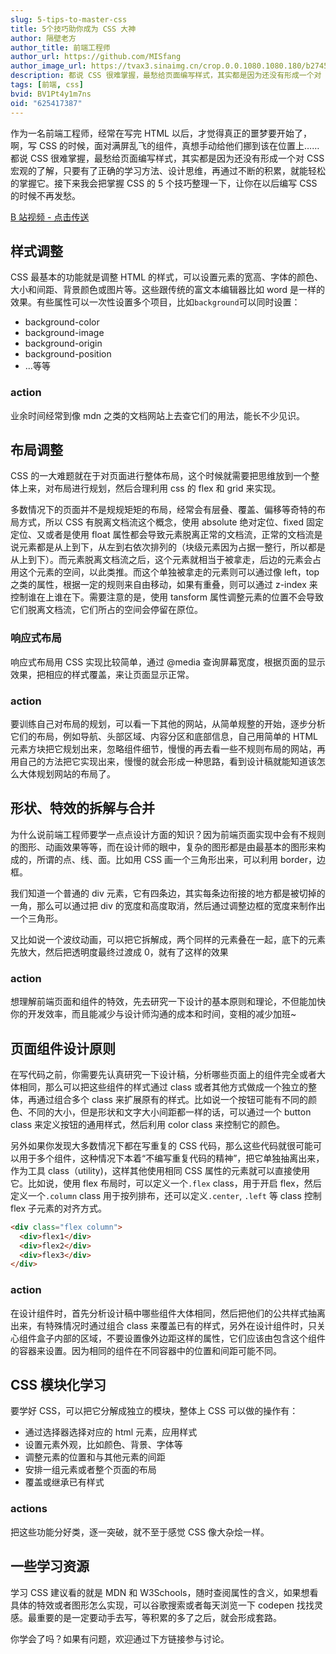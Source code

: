 ---
slug: 5-tips-to-master-css
title: 5个技巧助你成为 CSS 大神
author: 隔壁老方
author_title: 前端工程师
author_url: https://github.com/MISfang
author_image_url: https://tvax3.sinaimg.cn/crop.0.0.1080.1080.180/b2745d44ly8g8s4muqeggj20u00u0n0k.jpg?KID=imgbed,tva&Expires=1582389585&ssig=EvXmyu%2FXsX
description: 都说 CSS 很难掌握，最愁给页面编写样式，其实都是因为还没有形成一个对 CSS 宏观的了解，只要有了正确的学习方法、设计思维，再通过不断的积累，就能轻松的掌握它。接下来我会把掌握 CSS 的 5 个技巧整理一下，让你在以后编写 CSS 的时候不再发愁。
tags: [前端, css]
bvid: BV1Pt4y1m7ns
oid: "625417387"
---

作为一名前端工程师，经常在写完 HTML 以后，才觉得真正的噩梦要开始了，啊，写 CSS 的时候，面对满屏乱飞的组件，真想手动给他们挪到该在位置上…… 都说 CSS 很难掌握，最愁给页面编写样式，其实都是因为还没有形成一个对 CSS 宏观的了解，只要有了正确的学习方法、设计思维，再通过不断的积累，就能轻松的掌握它。接下来我会把掌握 CSS 的 5 个技巧整理一下，让你在以后编写 CSS 的时候不再发愁。

<!-- truncate -->

[B 站视频 - 点击传送](https://www.bilibili.com/video/BV1Pt4y1m7ns/)

## 样式调整

CSS 最基本的功能就是调整 HTML 的样式，可以设置元素的宽高、字体的颜色、大小和间距、背景颜色或图片等。这些跟传统的富文本编辑器比如 word 是一样的效果。有些属性可以一次性设置多个项目，比如`background`可以同时设置：

- background-color
- background-image
- background-origin
- background-position
- ...等等

### action

业余时间经常到像 mdn 之类的文档网站上去查它们的用法，能长不少见识。

## 布局调整

CSS 的一大难题就在于对页面进行整体布局，这个时候就需要把思维放到一个整体上来，对布局进行规划，然后合理利用 css 的 flex 和 grid 来实现。

多数情况下的页面并不是规规矩矩的布局，经常会有层叠、覆盖、偏移等奇特的布局方式，所以 CSS 有脱离文档流这个概念，使用 absolute 绝对定位、fixed 固定定位、又或者是使用 float 属性都会导致元素脱离正常的文档流，正常的文档流是说元素都是从上到下，从左到右依次排列的（块级元素因为占据一整行，所以都是从上到下）。而元素脱离文档流之后，这个元素就相当于被拿走，后边的元素会占用这个元素的空间，以此类推。而这个单独被拿走的元素则可以通过像 left，top 之类的属性，根据一定的规则来自由移动，如果有重叠，则可以通过 z-index 来控制谁在上谁在下。需要注意的是，使用 tansform 属性调整元素的位置不会导致它们脱离文档流，它们所占的空间会停留在原位。

### 响应式布局

响应式布局用 CSS 实现比较简单，通过 @media 查询屏幕宽度，根据页面的显示效果，把相应的样式覆盖，来让页面显示正常。

### action

要训练自己对布局的规划，可以看一下其他的网站，从简单规整的开始，逐步分析它们的布局，例如导航、头部区域、内容分区和底部信息，自己用简单的 HTML 元素方块把它规划出来，忽略组件细节，慢慢的再去看一些不规则布局的网站，再用自己的方法把它实现出来，慢慢的就会形成一种思路，看到设计稿就能知道该怎么大体规划网站的布局了。

## 形状、特效的拆解与合并

为什么说前端工程师要学一点点设计方面的知识？因为前端页面实现中会有不规则的图形、动画效果等等，而在设计师的眼中，复杂的图形都是由最基本的图形来构成的，所谓的点、线、面。比如用 CSS 画一个三角形出来，可以利用 border，边框。

我们知道一个普通的 div 元素，它有四条边，其实每条边衔接的地方都是被切掉的一角，那么可以通过把 div 的宽度和高度取消，然后通过调整边框的宽度来制作出一个三角形。

又比如说一个波纹动画，可以把它拆解成，两个同样的元素叠在一起，底下的元素先放大，然后把透明度最终过渡成 0，就有了这样的效果

### action

想理解前端页面和组件的特效，先去研究一下设计的基本原则和理论，不但能加快你的开发效率，而且能减少与设计师沟通的成本和时间，变相的减少加班~

## 页面组件设计原则

在写代码之前，你需要先认真研究一下设计稿，分析哪些页面上的组件完全或者大体相同，那么可以把这些组件的样式通过 class 或者其他方式做成一个独立的整体，再通过组合多个 class 来扩展原有的样式。比如说一个按钮可能有不同的颜色、不同的大小，但是形状和文字大小间距都一样的话，可以通过一个 button class 来定义按钮的通用样式，然后利用 color class 来控制它的颜色。

另外如果你发现大多数情况下都在写重复的 CSS 代码，那么这些代码就很可能可以用于多个组件，这种情况下本着“不编写重复代码的精神”，把它单独抽离出来，作为工具 class（utility)，这样其他使用相同 CSS 属性的元素就可以直接使用它。比如说，使用 flex 布局时，可以定义一个`.flex` class，用于开启 flex，然后定义一个`.column` class 用于按列排布，还可以定义`.center`, `.left` 等 class 控制 flex 子元素的对齐方式。

```html
<div class="flex column">
  <div>flex1</div>
  <div>flex2</div>
  <div>flex3</div>
</div>
```

### action

在设计组件时，首先分析设计稿中哪些组件大体相同，然后把他们的公共样式抽离出来，有特殊情况时通过组合 class 来覆盖已有的样式，另外在设计组件时，只关心组件盒子内部的区域，不要设置像外边距这样的属性，它们应该由包含这个组件的容器来设置。因为相同的组件在不同容器中的位置和间距可能不同。

## CSS 模块化学习

要学好 CSS，可以把它分解成独立的模块，整体上 CSS 可以做的操作有：

- 通过选择器选择对应的 html 元素，应用样式
- 设置元素外观，比如颜色、背景、字体等
- 调整元素的位置和与其他元素的间距
- 安排一组元素或者整个页面的布局
- 覆盖或继承已有样式

### actions

把这些功能分好类，逐一突破，就不至于感觉 CSS 像大杂烩一样。

## 一些学习资源

学习 CSS 建议看的就是 MDN 和 W3Schools，随时查阅属性的含义，如果想看具体的特效或者图形怎么实现，可以谷歌搜索或者每天浏览一下 codepen 找找灵感。最重要的是一定要动手去写，等积累的多了之后，就会形成套路。

你学会了吗？如果有问题，欢迎通过下方链接参与讨论。
